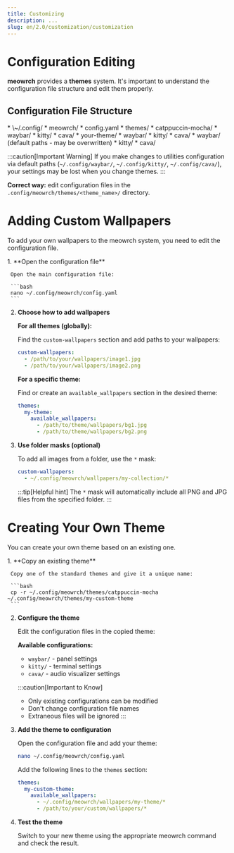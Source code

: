```yaml
---
title: Customizing
description: ...
slug: en/2.0/customization/customization
---
```



# Configuration Editing

**meowrch** provides a **themes** system. It's important to understand the configuration file structure and edit them properly.

## Configuration File Structure

<FileTree>
  * \~/.config/
    * meowrch/
      * config.yaml
      * themes/
        * catppuccin-mocha/
          * waybar/
          * kitty/
          * cava/
        * your-theme/
          * waybar/
          * kitty/
          * cava/
    * waybar/ (default paths - may be overwritten)
    * kitty/
    * cava/
</FileTree>

:::caution[Important Warning]
If you make changes to utilities configuration via default paths (`~/.config/waybar/`, `~/.config/kitty/`, `~/.config/cava/`), your settings may be lost when you change themes.
:::

**Correct way:** edit configuration files in the `.config/meowrch/themes/<theme_name>/` directory.

# Adding Custom Wallpapers

To add your own wallpapers to the meowrch system, you need to edit the configuration file.

<Steps>
  1. **Open the configuration file**

     Open the main configuration file:

     ```bash
     nano ~/.config/meowrch/config.yaml
     ```

  2. **Choose how to add wallpapers**

     **For all themes (globally):**

     Find the `custom-wallpapers` section and add paths to your wallpapers:

     ```yaml
     custom-wallpapers:
       - /path/to/your/wallpapers/image1.jpg
       - /path/to/your/wallpapers/image2.png
     ```

     **For a specific theme:**

     Find or create an `available_wallpapers` section in the desired theme:

     ```yaml
     themes:
       my-theme:
         available_wallpapers:
           - /path/to/theme/wallpapers/bg1.jpg
           - /path/to/theme/wallpapers/bg2.png
     ```

  3. **Use folder masks (optional)**

     To add all images from a folder, use the `*` mask:

     ```yaml
     custom-wallpapers:
       - ~/.config/meowrch/wallpapers/my-collection/*
     ```

     :::tip[Helpful hint]
     The `*` mask will automatically include all PNG and JPG files from the specified folder.
     :::
</Steps>

# Creating Your Own Theme

You can create your own theme based on an existing one.

<Steps>
  1. **Copy an existing theme**

     Copy one of the standard themes and give it a unique name:

     ```bash
     cp -r ~/.config/meowrch/themes/catppuccin-mocha ~/.config/meowrch/themes/my-custom-theme
     ```

  2. **Configure the theme**

     Edit the configuration files in the copied theme:

     **Available configurations:**

     * `waybar/` - panel settings
     * `kitty/` - terminal settings
     * `cava/` - audio visualizer settings

     :::caution[Important to Know]
     - Only existing configurations can be modified
     - Don't change configuration file names
     - Extraneous files will be ignored
     :::

  3. **Add the theme to configuration**

     Open the configuration file and add your theme:

     ```bash
     nano ~/.config/meowrch/config.yaml
     ```

     Add the following lines to the `themes` section:

     ```yaml
     themes:
       my-custom-theme:
         available_wallpapers:
           - ~/.config/meowrch/wallpapers/my-theme/*
           - /path/to/your/custom/wallpapers/*
     ```

  4. **Test the theme**

     Switch to your new theme using the appropriate meowrch command and check the result.
</Steps>
